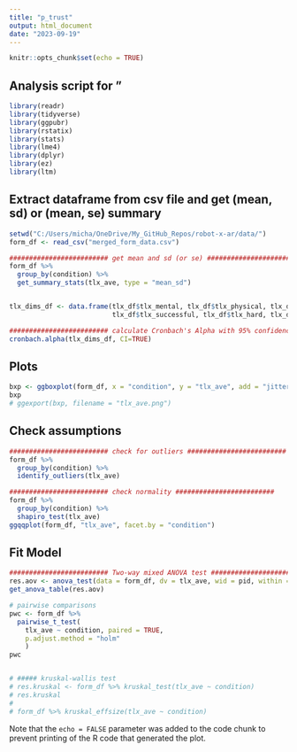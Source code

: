 ```yaml
---
title: "p_trust"
output: html_document
date: "2023-09-19"
---
```


```r
knitr::opts_chunk$set(echo = TRUE)
```

## Analysis script for "

```r
library(readr)
library(tidyverse)
library(ggpubr)
library(rstatix)
library(stats)
library(lme4)
library(dplyr)
library(ez)
library(ltm)
```


## Extract dataframe from csv file and get (mean, sd) or (mean, se) summary

```r

setwd("C:/Users/micha/OneDrive/My_GitHub_Repos/robot-x-ar/data/")
form_df <- read_csv("merged_form_data.csv")

######################### get mean and sd (or se) ######################### 
form_df %>%
  group_by(condition) %>%
  get_summary_stats(tlx_ave, type = "mean_sd")


tlx_dims_df <- data.frame(tlx_df$tlx_mental, tlx_df$tlx_physical, tlx_df$tlx_hurried, 
                          tlx_df$tlx_successful, tlx_df$tlx_hard, tlx_df$tlx_insecure)

######################### calculate Cronbach's Alpha with 95% confidence interval ######################### 
cronbach.alpha(tlx_dims_df, CI=TRUE)


```

## Plots

```r

bxp <- ggboxplot(form_df, x = "condition", y = "tlx_ave", add = "jitter", order=c("A", "B", "C", "D"))
bxp
# ggexport(bxp, filename = "tlx_ave.png")

```


## Check assumptions

```r

######################### check for outliers ######################### 
form_df %>%
  group_by(condition) %>%
  identify_outliers(tlx_ave)

######################### check normality ######################### 
form_df %>%
  group_by(condition) %>%
  shapiro_test(tlx_ave)
ggqqplot(form_df, "tlx_ave", facet.by = "condition")


```


## Fit Model

```r

######################### Two-way mixed ANOVA test #########################  
res.aov <- anova_test(data = form_df, dv = tlx_ave, wid = pid, within = condition)
get_anova_table(res.aov)

# pairwise comparisons
pwc <- form_df %>%
  pairwise_t_test(
    tlx_ave ~ condition, paired = TRUE,
    p.adjust.method = "holm"
    )
pwc


# ##### kruskal-wallis test
# res.kruskal <- form_df %>% kruskal_test(tlx_ave ~ condition)
# res.kruskal
# 
# form_df %>% kruskal_effsize(tlx_ave ~ condition)


```


Note that the `echo = FALSE` parameter was added to the code chunk to prevent printing of the R code that generated the plot.

